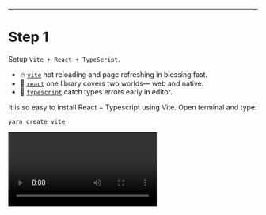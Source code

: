 
--- 

# Step 1

Setup `Vite + React + TypeScript`.

* 🔥 [`vite`](https://github.com/vitejs/vite) hot reloading and page refreshing in blessing fast.
* 👀 [`react`](https://github.com/facebook/react) one library covers two worlds— web and native.
* 👮 [`typescript`](https://www.typescriptlang.org/) catch types errors early in editor.

It is so easy to install React + Typescript using Vite. Open terminal and type:

~~~terminal
yarn create vite
~~~

<video src="/work/react-locally/video1.mov" autoPlay loop />

Now go to project dir and run: 

~~~terminal
yarn install
~~~
